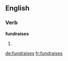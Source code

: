 ==English==

===Verb===
'''fundraises'''

# {{en-third-person singular of|fundraise}}

[[de:fundraises]]
[[fr:fundraises]]